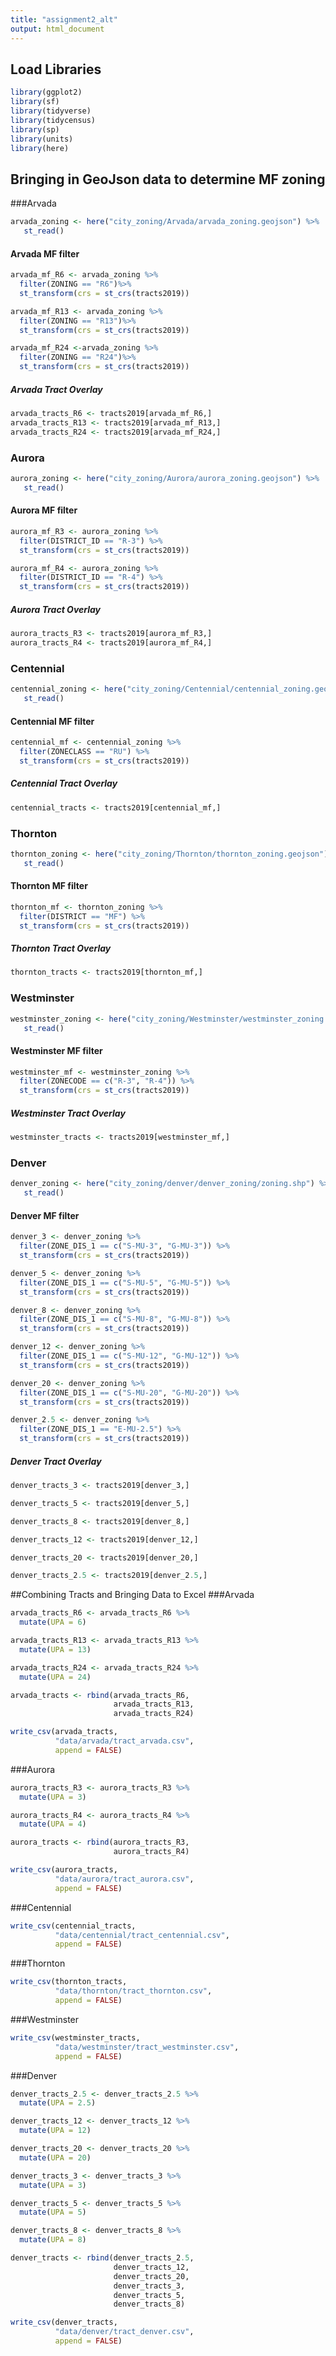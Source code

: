 ```yaml
---
title: "assignment2_alt"
output: html_document
---
```

## Load Libraries
```r
library(ggplot2)
library(sf)
library(tidyverse)
library(tidycensus)
library(sp)
library(units)
library(here)
```

## Bringing in GeoJson data to determine MF zoning

###Arvada
``` r
arvada_zoning <- here("city_zoning/Arvada/arvada_zoning.geojson") %>%
   st_read()

```
#### Arvada MF filter
``` r
arvada_mf_R6 <- arvada_zoning %>%
  filter(ZONING == "R6")%>%
  st_transform(crs = st_crs(tracts2019))

arvada_mf_R13 <- arvada_zoning %>%
  filter(ZONING == "R13")%>%
  st_transform(crs = st_crs(tracts2019))

arvada_mf_R24 <-arvada_zoning %>%
  filter(ZONING == "R24")%>%
  st_transform(crs = st_crs(tracts2019))
```

##### Arvada Tract Overlay
```r
arvada_tracts_R6 <- tracts2019[arvada_mf_R6,]
arvada_tracts_R13 <- tracts2019[arvada_mf_R13,]
arvada_tracts_R24 <- tracts2019[arvada_mf_R24,]
```

### Aurora 
``` r
aurora_zoning <- here("city_zoning/Aurora/aurora_zoning.geojson") %>%
   st_read()

```
#### Aurora MF filter
``` r
aurora_mf_R3 <- aurora_zoning %>%
  filter(DISTRICT_ID == "R-3") %>%
  st_transform(crs = st_crs(tracts2019))

aurora_mf_R4 <- aurora_zoning %>%
  filter(DISTRICT_ID == "R-4") %>%
  st_transform(crs = st_crs(tracts2019))

```

##### Aurora Tract Overlay
```r
aurora_tracts_R3 <- tracts2019[aurora_mf_R3,]
aurora_tracts_R4 <- tracts2019[aurora_mf_R4,]
```

### Centennial 
``` r
centennial_zoning <- here("city_zoning/Centennial/centennial_zoning.geojson") %>%
   st_read()

```
#### Centennial MF filter
``` r
centennial_mf <- centennial_zoning %>%
  filter(ZONECLASS == "RU") %>%
  st_transform(crs = st_crs(tracts2019))
```

##### Centennial Tract Overlay
```r
centennial_tracts <- tracts2019[centennial_mf,]
```

### Thornton 
``` r
thornton_zoning <- here("city_zoning/Thornton/thornton_zoning.geojson") %>%
   st_read()

```
#### Thornton MF filter
``` r
thornton_mf <- thornton_zoning %>%
  filter(DISTRICT == "MF") %>%
  st_transform(crs = st_crs(tracts2019))
```

##### Thornton Tract Overlay
```r
thornton_tracts <- tracts2019[thornton_mf,]
```

### Westminster 
``` r
westminster_zoning <- here("city_zoning/Westminster/westminster_zoning.geojson") %>%
   st_read()

```
#### Westminster MF filter
``` r
westminster_mf <- westminster_zoning %>%
  filter(ZONECODE == c("R-3", "R-4")) %>%
  st_transform(crs = st_crs(tracts2019))
```

##### Westminster Tract Overlay
```r
westminster_tracts <- tracts2019[westminster_mf,]
```

### Denver 
``` r
denver_zoning <- here("city_zoning/denver/denver_zoning/zoning.shp") %>%
   st_read()

```
#### Denver MF filter
``` r
denver_3 <- denver_zoning %>%
  filter(ZONE_DIS_1 == c("S-MU-3", "G-MU-3")) %>%
  st_transform(crs = st_crs(tracts2019))

denver_5 <- denver_zoning %>%
  filter(ZONE_DIS_1 == c("S-MU-5", "G-MU-5")) %>%
  st_transform(crs = st_crs(tracts2019))

denver_8 <- denver_zoning %>%
  filter(ZONE_DIS_1 == c("S-MU-8", "G-MU-8")) %>%
  st_transform(crs = st_crs(tracts2019))

denver_12 <- denver_zoning %>%
  filter(ZONE_DIS_1 == c("S-MU-12", "G-MU-12")) %>%
  st_transform(crs = st_crs(tracts2019))

denver_20 <- denver_zoning %>%
  filter(ZONE_DIS_1 == c("S-MU-20", "G-MU-20")) %>%
  st_transform(crs = st_crs(tracts2019))

denver_2.5 <- denver_zoning %>%
  filter(ZONE_DIS_1 == "E-MU-2.5") %>%
  st_transform(crs = st_crs(tracts2019))
```

##### Denver Tract Overlay
```r
denver_tracts_3 <- tracts2019[denver_3,]

denver_tracts_5 <- tracts2019[denver_5,]

denver_tracts_8 <- tracts2019[denver_8,]

denver_tracts_12 <- tracts2019[denver_12,]

denver_tracts_20 <- tracts2019[denver_20,]

denver_tracts_2.5 <- tracts2019[denver_2.5,]
```

##Combining Tracts and Bringing Data to Excel
###Arvada
``` r
arvada_tracts_R6 <- arvada_tracts_R6 %>%
  mutate(UPA = 6)

arvada_tracts_R13 <- arvada_tracts_R13 %>%
  mutate(UPA = 13)

arvada_tracts_R24 <- arvada_tracts_R24 %>%
  mutate(UPA = 24)

arvada_tracts <- rbind(arvada_tracts_R6,
                       arvada_tracts_R13,
                       arvada_tracts_R24)

write_csv(arvada_tracts, 
          "data/arvada/tract_arvada.csv", 
          append = FALSE)
```

###Aurora
``` r
aurora_tracts_R3 <- aurora_tracts_R3 %>%
  mutate(UPA = 3)

aurora_tracts_R4 <- aurora_tracts_R4 %>%
  mutate(UPA = 4)

aurora_tracts <- rbind(aurora_tracts_R3,
                       aurora_tracts_R4)

write_csv(aurora_tracts, 
          "data/aurora/tract_aurora.csv", 
          append = FALSE)

```

###Centennial
``` r
write_csv(centennial_tracts, 
          "data/centennial/tract_centennial.csv", 
          append = FALSE)
```

###Thornton
``` r
write_csv(thornton_tracts, 
          "data/thornton/tract_thornton.csv", 
          append = FALSE)
```

###Westminster
``` r
write_csv(westminster_tracts, 
          "data/westminster/tract_westminster.csv", 
          append = FALSE)
```

###Denver
```r
denver_tracts_2.5 <- denver_tracts_2.5 %>%
  mutate(UPA = 2.5)

denver_tracts_12 <- denver_tracts_12 %>%
  mutate(UPA = 12)

denver_tracts_20 <- denver_tracts_20 %>%
  mutate(UPA = 20)

denver_tracts_3 <- denver_tracts_3 %>%
  mutate(UPA = 3)

denver_tracts_5 <- denver_tracts_5 %>%
  mutate(UPA = 5)

denver_tracts_8 <- denver_tracts_8 %>%
  mutate(UPA = 8)

denver_tracts <- rbind(denver_tracts_2.5,
                       denver_tracts_12,
                       denver_tracts_20,
                       denver_tracts_3,
                       denver_tracts_5,
                       denver_tracts_8)

write_csv(denver_tracts, 
          "data/denver/tract_denver.csv", 
          append = FALSE)
```